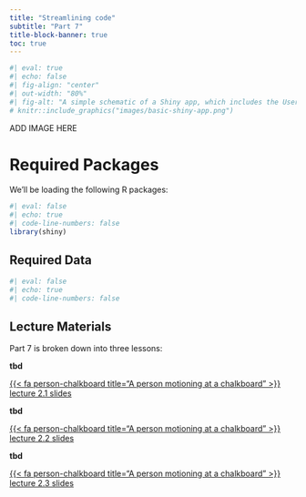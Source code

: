 ```yaml
---
title: "Streamlining code"
subtitle: "Part 7"
title-block-banner: true
toc: true
---
```


```r
#| eval: true 
#| echo: false
#| fig-align: "center"
#| out-width: "80%" 
#| fig-alt: "A simple schematic of a Shiny app, which includes the User Interface (UI, colored in blue) and the Server (colored in orange). The UI creates what the user will see and interact with, while the server builds the outputs that react and update based on user inputs."
# knitr::include_graphics("images/basic-shiny-app.png")
```

::: {.center-text .body-text-s .gray-text}
ADD IMAGE HERE
:::

# Required Packages

We'll be loading the following R packages: 

```r
#| eval: false
#| echo: true
#| code-line-numbers: false
library(shiny)

```

## Required Data

```r
#| eval: false
#| echo: true
#| code-line-numbers: false

```

## Lecture Materials

Part 7 is broken down into three lessons:

<!-- UPDATE GGPLOT THEME TO FUNCTION  -->

::: {.grid}

::: {.g-col-12 .g-col-md-4}
::: {.center-text}
[**tbd**]{.teal-text .body-text-m}

[{{< fa person-chalkboard title="A person motioning at a chalkboard" >}} lecture 2.1 slides](slides/tbd.qmd){.btn role="button" target="_blank"} 
:::
:::

::: {.g-col-12 .g-col-md-4}
::: {.center-text}
[**tbd**]{.teal-text .body-text-m}

[{{< fa person-chalkboard title="A person motioning at a chalkboard" >}} lecture 2.2 slides](slides/tbds.qmd){.btn role="button" target="_blank"} 
:::
:::

::: {.g-col-12 .g-col-md-4}
::: {.center-text}
[**tbd**]{.teal-text .body-text-m}

[{{< fa person-chalkboard title="A person motioning at a chalkboard" >}} lecture 2.3 slides](slides/tbd.qmd){.btn role="button" target="_blank"} 
:::
:::

:::
